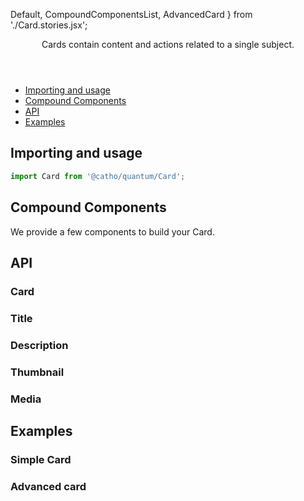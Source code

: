   Default,
  CompoundComponentsList,
  AdvancedCard
} from './Card.stories.jsx';

<Meta title="Card" component={Card}  />

<Header title="Card">
    Cards contain content and actions related to a single subject.
</Header>

- [Importing and usage](#importing)
- [Compound Components](#compoundComponent)
- [API](#api)
- [Examples](#examples)

## <a id="importing"></a>Importing and usage

```js
import Card from '@catho/quantum/Card';
```


## <a id="compoundComponent"></a> Compound Components

We provide a few components to build your Card.

<CompoundComponentsList />

## <a id="api"></a>API

### Card

<ArgsTable of={Card} />

### Title

<ArgsTable of={Card.Title} />

### Description

<ArgsTable of={Card.Description} />

### Thumbnail

<ArgsTable of={Card.Thumbnail} />

### Media

<ArgsTable of={Card.Media} />

## <a id="examples"></a>Examples

### Simple Card

<Canvas>
  <Story id="card--default" />
</Canvas>

### Advanced card

<Canvas>
  <Story id="card--advanced-card" />
</Canvas>
